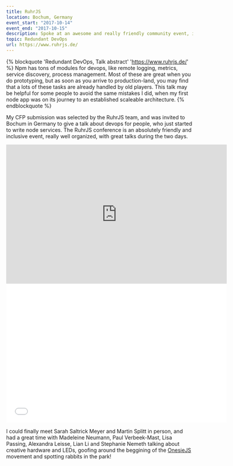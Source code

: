 ```yaml
---
title: RuhrJS
location: Bochum, Germany
event_start: "2017-10-14"
event_end: "2017-10-15"
description: Spoke at an awesome and really friendly community event, in the Ruhr Valley
topic: Redundant DevOps
url: https://www.ruhrjs.de/
---
```


{% blockquote 'Redundant DevOps, Talk abstract' 'https://www.ruhrjs.de/' %}
Npm has tons of modules for devops, like remote logging, metrics, service discovery, process management. Most of these are great when you do prototyping, but as soon as you arrive to production-land, you may find that a lots of these tasks are already handled by old players. This talk may be helpful for some people to avoid the same mistakes I did, when my first node app was on its journey to an established scaleable architecture.
{% endblockquote %}

My CFP submission was selected by the RuhrJS team, and was invited to Bochum in Germany to give a talk about devops for people, who just started to write node services. The RuhrJS conference is an absolutely friendly and inclusive event, really well organized, with great talks during the two days.

<iframe width="595" height="375" src="https://www.youtube.com/embed/3SMbGRVRUsc" frameborder="0" gesture="media" allow="encrypted-media" allowfullscreen></iframe>

<iframe src="//www.slideshare.net/slideshow/embed_code/key/HGZMy0cZVzTwkj" width="595" height="375" frameborder="0" marginwidth="0" marginheight="0" scrolling="no" allowfullscreen> </iframe>

I could finally meet Sarah Saltrick Meyer and Martin Splitt in person, and had a great time with Madeleine Neumann, Paul Verbeek-Mast, Lisa Passing, Alexandra Leisse, Lian Li and Stephanie Nemeth talking about creative hardware and LEDs, goofing around the beggining of the [OnesieJS](https://twitter.com/onesiejs) movement and spotting rabbits in the park!